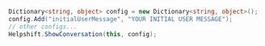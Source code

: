 ```csharp
Dictionary<string, object> config = new Dictionary<string, object>();
config.Add("initialUserMessage", "YOUR INITIAL USER MESSAGE");
// other configs...
Helpshift.ShowConversation(this, config);
```
